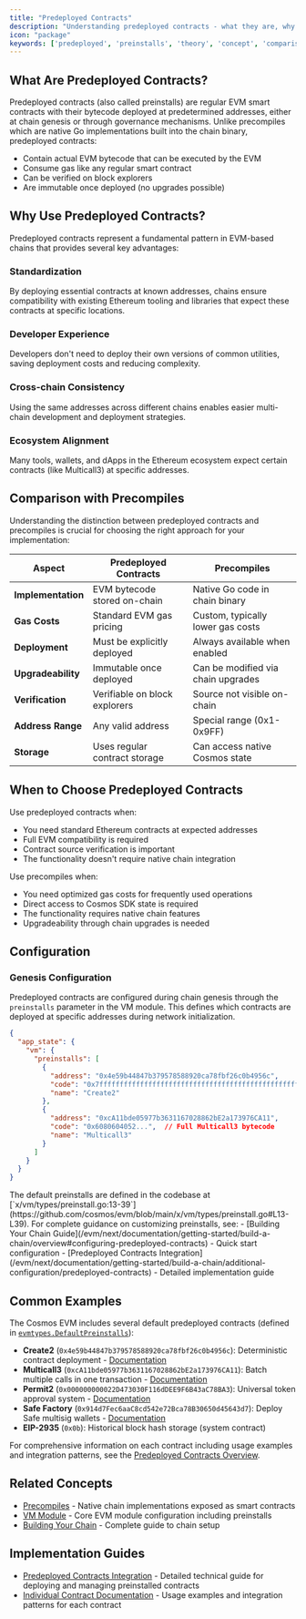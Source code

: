 ```yaml
---
title: "Predeployed Contracts"
description: "Understanding predeployed contracts - what they are, why they're used, and how they differ from precompiles"
icon: "package"
keywords: ['predeployed', 'preinstalls', 'theory', 'concept', 'comparison', 'precompiles']
---
```


## What Are Predeployed Contracts?

Predeployed contracts (also called preinstalls) are regular EVM smart contracts with their bytecode deployed at predetermined addresses, either at chain genesis or through governance mechanisms. Unlike precompiles which are native Go implementations built into the chain binary, predeployed contracts:

- Contain actual EVM bytecode that can be executed by the EVM
- Consume gas like any regular smart contract
- Can be verified on block explorers
- Are immutable once deployed (no upgrades possible)

## Why Use Predeployed Contracts?

Predeployed contracts represent a fundamental pattern in EVM-based chains that provides several key advantages:

### Standardization
By deploying essential contracts at known addresses, chains ensure compatibility with existing Ethereum tooling and libraries that expect these contracts at specific locations.

### Developer Experience
Developers don't need to deploy their own versions of common utilities, saving deployment costs and reducing complexity.

### Cross-chain Consistency
Using the same addresses across different chains enables easier multi-chain development and deployment strategies.

### Ecosystem Alignment
Many tools, wallets, and dApps in the Ethereum ecosystem expect certain contracts (like Multicall3) at specific addresses.

## Comparison with Precompiles

Understanding the distinction between predeployed contracts and precompiles is crucial for choosing the right approach for your implementation:

| Aspect | Predeployed Contracts | Precompiles |
|--------|----------------------|-------------|
| **Implementation** | EVM bytecode stored on-chain | Native Go code in chain binary |
| **Gas Costs** | Standard EVM gas pricing | Custom, typically lower gas costs |
| **Deployment** | Must be explicitly deployed | Always available when enabled |
| **Upgradeability** | Immutable once deployed | Can be modified via chain upgrades |
| **Verification** | Verifiable on block explorers | Source not visible on-chain |
| **Address Range** | Any valid address | Special range (0x1-0x9FF) |
| **Storage** | Uses regular contract storage | Can access native Cosmos state |

## When to Choose Predeployed Contracts

Use predeployed contracts when:
- You need standard Ethereum contracts at expected addresses
- Full EVM compatibility is required
- Contract source verification is important
- The functionality doesn't require native chain integration

Use precompiles when:
- You need optimized gas costs for frequently used operations
- Direct access to Cosmos SDK state is required
- The functionality requires native chain features
- Upgradeability through chain upgrades is needed

## Configuration

### Genesis Configuration

Predeployed contracts are configured during chain genesis through the `preinstalls` parameter in the VM module. This defines which contracts are deployed at specific addresses during network initialization.

```json "Genesis Preinstalls Configuration" expandable
{
  "app_state": {
    "vm": {
      "preinstalls": [
        {
          "address": "0x4e59b44847b379578588920ca78fbf26c0b4956c",
          "code": "0x7fffffffffffffffffffffffffffffffffffffffffffffffffffffffffffffffe03601600081602082378035828234f58015156039578182fd5b8082525050506014600cf3",
          "name": "Create2"
        },
        {
          "address": "0xcA11bde05977b3631167028862bE2a173976CA11",
          "code": "0x6080604052...",  // Full Multicall3 bytecode
          "name": "Multicall3"
        }
      ]
    }
  }
}
```

<Note>
The default preinstalls are defined in the codebase at [`x/vm/types/preinstall.go:13-39`](https://github.com/cosmos/evm/blob/main/x/vm/types/preinstall.go#L13-L39). For complete guidance on customizing preinstalls, see:
- [Building Your Chain Guide](/evm/next/documentation/getting-started/build-a-chain/overview#configuring-predeployed-contracts) - Quick start configuration
- [Predeployed Contracts Integration](/evm/next/documentation/getting-started/build-a-chain/additional-configuration/predeployed-contracts) - Detailed implementation guide
</Note>

## Common Examples

The Cosmos EVM includes several default predeployed contracts (defined in [`evmtypes.DefaultPreinstalls`](https://github.com/cosmos/evm/blob/main/x/vm/types/preinstall.go#L13-L39)):

- **Create2** (`0x4e59b44847b379578588920ca78fbf26c0b4956c`): Deterministic contract deployment - [Documentation](/evm/next/documentation/smart-contracts/predeployed-contracts/create2)
- **Multicall3** (`0xcA11bde05977b3631167028862bE2a173976CA11`): Batch multiple calls in one transaction - [Documentation](/evm/next/documentation/smart-contracts/predeployed-contracts/multicall3)
- **Permit2** (`0x000000000022D473030F116dDEE9F6B43aC78BA3`): Universal token approval system - [Documentation](/evm/next/documentation/smart-contracts/predeployed-contracts/permit2)
- **Safe Factory** (`0x914d7Fec6aaC8cd542e72Bca78B30650d45643d7`): Deploy Safe multisig wallets - [Documentation](/evm/next/documentation/smart-contracts/predeployed-contracts/safe-factory)
- **EIP-2935** (`0x0b`): Historical block hash storage (system contract)

For comprehensive information on each contract including usage examples and integration patterns, see the [Predeployed Contracts Overview](/evm/next/documentation/smart-contracts/predeployed-contracts/overview).

## Related Concepts

- [Precompiles](/evm/next/documentation/smart-contracts/precompiles/overview) - Native chain implementations exposed as smart contracts
- [VM Module](evm/next/documentation/cosmos-sdk/modules/vm) - Core EVM module configuration including preinstalls
- [Building Your Chain](/evm/next/documentation/getting-started/build-a-chain/overview) - Complete guide to chain setup

## Implementation Guides

- [Predeployed Contracts Integration](/evm/next/documentation/getting-started/build-a-chain/additional-configuration/predeployed-contracts) - Detailed technical guide for deploying and managing preinstalled contracts
- [Individual Contract Documentation](/evm/next/documentation/smart-contracts/predeployed-contracts/overview) - Usage examples and integration patterns for each contract